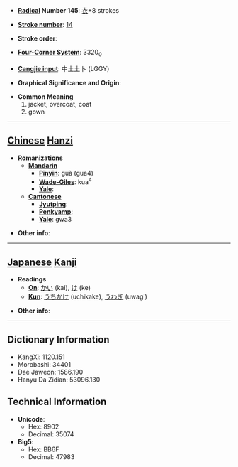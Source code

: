 * '''[[Wiktionary:Chinese radical index| Radical]] Number 145''': [[Wiktionary:Chinese radical index 衣|衣]]+8 strokes

* '''[[Wiktionary:Chinese total strokes index|Stroke number]]''': [[Wiktionary:Chinese total strokes index 14|14]]

* '''Stroke order''': 

* '''[[Wiktionary:Chinese four corner index|Four-Corner System]]''': 3320<sub>0</sub>

* '''[[Wiktionary:Chinese Cangjie index|Cangjie input]]''': 中土土卜 (LGGY)

* '''Graphical Significance and Origin''': 

* '''Common Meaning'''
*#jacket, overcoat, coat
*# gown


----

== [[Chinese]] [[Hanzi]] ==

* '''Romanizations'''
** '''[[Mandarin]]'''
*** '''[[Pinyin]]''': guà (gua4)
*** '''[[Wade-Giles]]''': kua<sup>4</sup>
*** '''[[Yale]]''': 
** '''[[Cantonese]]'''
*** '''[[Jyutping]]''':
*** '''[[Penkyamp]]''': 
*** '''[[Yale]]''': gwa3

* '''Other info''': 

----

== [[Japanese]] [[Kanji]] ==

* '''Readings'''
** '''[[On]]''': [[かい]] (kai), [[け]] (ke)
** '''[[Kun]]''': [[うちかけ]] (uchikake), [[うわぎ]] (uwagi)

* '''Other info''':  

----

== Dictionary Information ==

* KangXi: 1120.151
* Morobashi: 34401
* Dae Jaweon: 1586.190
* Hanyu Da Zidian: 53096.130

== Technical Information ==

* '''Unicode''':
** Hex: 8902
** Decimal: 35074
* '''Big5''':
** Hex: BB6F
** Decimal: 47983